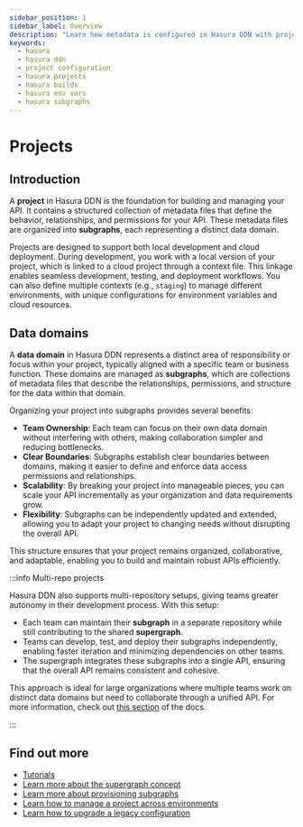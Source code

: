 ```yaml
---
sidebar_position: 1
sidebar_label: Overview
description: "Learn how metadata is configured in Hasura DDN with projects and subgraphs and how to create builds."
keywords:
  - hasura
  - hasura ddn
  - project configuration
  - hasura projects
  - hasura builds
  - hasura env vars
  - hasura subgraphs
---
```


# Projects

## Introduction

A **project** in Hasura DDN is the foundation for building and managing your API. It contains a structured collection of
metadata files that define the behavior, relationships, and permissions for your API. These metadata files are organized
into **subgraphs**, each representing a distinct data domain.

Projects are designed to support both local development and cloud deployment. During development, you work with a local
version of your project, which is linked to a cloud project through a context file. This linkage enables seamless
development, testing, and deployment workflows. You can also define multiple contexts (e.g., `staging`) to manage
different environments, with unique configurations for environment variables and cloud resources.

## Data domains

A **data domain** in Hasura DDN represents a distinct area of responsibility or focus within your project, typically
aligned with a specific team or business function. These domains are managed as **subgraphs**, which are collections of
metadata files that describe the relationships, permissions, and structure for the data within that domain.

Organizing your project into subgraphs provides several benefits:

- **Team Ownership**: Each team can focus on their own data domain without interfering with others, making collaboration
  simpler and reducing bottlenecks.
- **Clear Boundaries**: Subgraphs establish clear boundaries between domains, making it easier to define and enforce
  data access permissions and relationships.
- **Scalability**: By breaking your project into manageable pieces, you can scale your API incrementally as your
  organization and data requirements grow.
- **Flexibility**: Subgraphs can be independently updated and extended, allowing you to adapt your project to changing
  needs without disrupting the overall API.

This structure ensures that your project remains organized, collaborative, and adaptable, enabling you to build and
maintain robust APIs efficiently.

:::info Multi-repo projects

Hasura DDN also supports multi-repository setups, giving teams greater autonomy in their development process. With this
setup:

- Each team can maintain their **subgraph** in a separate repository while still contributing to the shared
  **supergraph**.
- Teams can develop, test, and deploy their subgraphs independently, enabling faster iteration and minimizing
  dependencies on other teams.
- The supergraph integrates these subgraphs into a single API, ensuring that the overall API remains consistent and
  cohesive.

This approach is ideal for large organizations where multiple teams work on distinct data domains but need to
collaborate through a unified API. For more information, check out
[this section](/project-configuration/subgraphs/index.mdx) of the docs.

:::

## Find out more

- [Tutorials](/project-configuration/tutorials/index.mdx)
- [Learn more about the supergraph concept](/project-configuration/supergraph.mdx)
- [Learn more about provisioning subgraphs](/project-configuration/subgraphs/index.mdx)
- [Learn how to manage a project across environments](/project-configuration/project-management/index.mdx)
- [Learn how to upgrade a legacy configuration](/project-configuration/upgrading-project-config/index.mdx)
